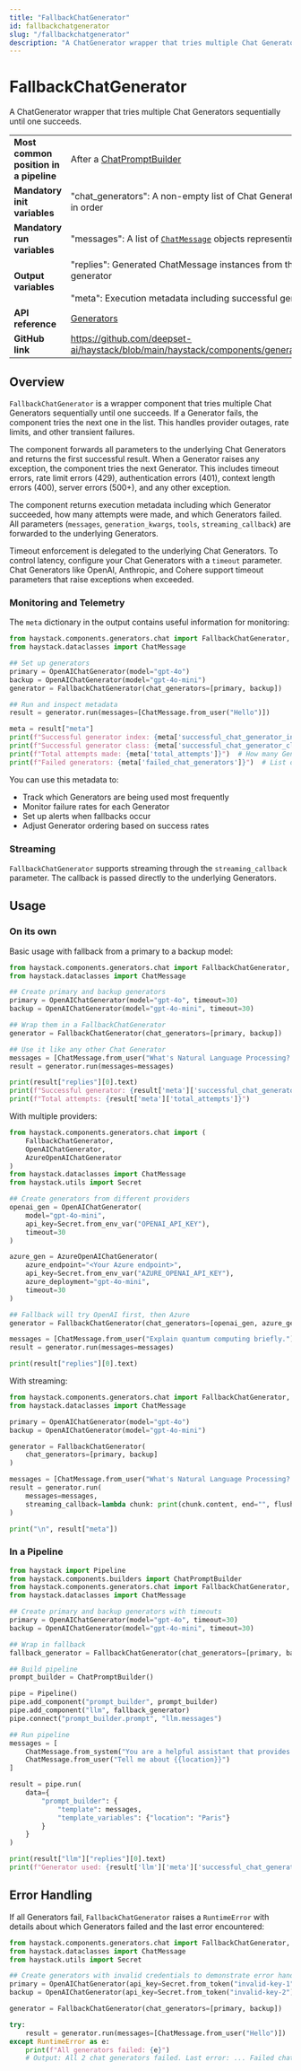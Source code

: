 ```yaml
---
title: "FallbackChatGenerator"
id: fallbackchatgenerator
slug: "/fallbackchatgenerator"
description: "A ChatGenerator wrapper that tries multiple Chat Generators sequentially until one succeeds."
---
```


# FallbackChatGenerator

A ChatGenerator wrapper that tries multiple Chat Generators sequentially until one succeeds.

|  |  |
| --- | --- |
| **Most common position in a pipeline** | After a [ChatPromptBuilder](../builders/chatpromptbuilder.mdx) |
| **Mandatory init variables** | "chat_generators": A non-empty list of Chat Generator components to try in order |
| **Mandatory run variables** | "messages": A list of [`ChatMessage`](/docs/chatmessage) objects representing the chat |
| **Output variables** | "replies": Generated ChatMessage instances from the first successful generator  <br /> <br />"meta": Execution metadata including successful generator details |
| **API reference** | [Generators](/reference/generators-api) |
| **GitHub link** | https://github.com/deepset-ai/haystack/blob/main/haystack/components/generators/chat/fallback.py |

## Overview

`FallbackChatGenerator` is a wrapper component that tries multiple Chat Generators sequentially until one succeeds. If a Generator fails, the component tries the next one in the list. This handles provider outages, rate limits, and other transient failures.

The component forwards all parameters to the underlying Chat Generators and returns the first successful result. When a Generator raises any exception, the component tries the next Generator. This includes timeout errors, rate limit errors (429), authentication errors (401), context length errors (400), server errors (500+), and any other exception.

The component returns execution metadata including which Generator succeeded, how many attempts were made, and which Generators failed. All parameters (`messages`, `generation_kwargs`, `tools`, `streaming_callback`) are forwarded to the underlying Generators.

Timeout enforcement is delegated to the underlying Chat Generators. To control latency, configure your Chat Generators with a `timeout` parameter. Chat Generators like OpenAI, Anthropic, and Cohere support timeout parameters that raise exceptions when exceeded.

### Monitoring and Telemetry

The `meta` dictionary in the output contains useful information for monitoring:

```python
from haystack.components.generators.chat import FallbackChatGenerator, OpenAIChatGenerator
from haystack.dataclasses import ChatMessage

## Set up generators
primary = OpenAIChatGenerator(model="gpt-4o")
backup = OpenAIChatGenerator(model="gpt-4o-mini")
generator = FallbackChatGenerator(chat_generators=[primary, backup])

## Run and inspect metadata
result = generator.run(messages=[ChatMessage.from_user("Hello")])

meta = result["meta"]
print(f"Successful generator index: {meta['successful_chat_generator_index']}")  # 0 for first, 1 for second, etc.
print(f"Successful generator class: {meta['successful_chat_generator_class']}")  # e.g., "OpenAIChatGenerator"
print(f"Total attempts made: {meta['total_attempts']}")  # How many Generators were tried
print(f"Failed generators: {meta['failed_chat_generators']}")  # List of failed Generator names
```

You can use this metadata to:

- Track which Generators are being used most frequently
- Monitor failure rates for each Generator
- Set up alerts when fallbacks occur
- Adjust Generator ordering based on success rates

### Streaming

`FallbackChatGenerator` supports streaming through the `streaming_callback` parameter. The callback is passed directly to the underlying Generators.

## Usage

### On its own

Basic usage with fallback from a primary to a backup model:

```python
from haystack.components.generators.chat import FallbackChatGenerator, OpenAIChatGenerator
from haystack.dataclasses import ChatMessage

## Create primary and backup generators
primary = OpenAIChatGenerator(model="gpt-4o", timeout=30)
backup = OpenAIChatGenerator(model="gpt-4o-mini", timeout=30)

## Wrap them in a FallbackChatGenerator
generator = FallbackChatGenerator(chat_generators=[primary, backup])

## Use it like any other Chat Generator
messages = [ChatMessage.from_user("What's Natural Language Processing? Be brief.")]
result = generator.run(messages=messages)

print(result["replies"][0].text)
print(f"Successful generator: {result['meta']['successful_chat_generator_class']}")
print(f"Total attempts: {result['meta']['total_attempts']}")

```

With multiple providers:

```python
from haystack.components.generators.chat import (
    FallbackChatGenerator,
    OpenAIChatGenerator,
    AzureOpenAIChatGenerator
)
from haystack.dataclasses import ChatMessage
from haystack.utils import Secret

## Create generators from different providers
openai_gen = OpenAIChatGenerator(
    model="gpt-4o-mini",
    api_key=Secret.from_env_var("OPENAI_API_KEY"),
    timeout=30
)

azure_gen = AzureOpenAIChatGenerator(
    azure_endpoint="<Your Azure endpoint>",
    api_key=Secret.from_env_var("AZURE_OPENAI_API_KEY"),
    azure_deployment="gpt-4o-mini",
    timeout=30
)

## Fallback will try OpenAI first, then Azure
generator = FallbackChatGenerator(chat_generators=[openai_gen, azure_gen])

messages = [ChatMessage.from_user("Explain quantum computing briefly.")]
result = generator.run(messages=messages)

print(result["replies"][0].text)
```

With streaming:

```python
from haystack.components.generators.chat import FallbackChatGenerator, OpenAIChatGenerator
from haystack.dataclasses import ChatMessage

primary = OpenAIChatGenerator(model="gpt-4o")
backup = OpenAIChatGenerator(model="gpt-4o-mini")

generator = FallbackChatGenerator(
    chat_generators=[primary, backup]
)

messages = [ChatMessage.from_user("What's Natural Language Processing? Be brief.")]
result = generator.run(
    messages=messages,
    streaming_callback=lambda chunk: print(chunk.content, end="", flush=True)
)

print("\n", result["meta"])
```

### In a Pipeline

```python
from haystack import Pipeline
from haystack.components.builders import ChatPromptBuilder
from haystack.components.generators.chat import FallbackChatGenerator, OpenAIChatGenerator
from haystack.dataclasses import ChatMessage

## Create primary and backup generators with timeouts
primary = OpenAIChatGenerator(model="gpt-4o", timeout=30)
backup = OpenAIChatGenerator(model="gpt-4o-mini", timeout=30)

## Wrap in fallback
fallback_generator = FallbackChatGenerator(chat_generators=[primary, backup])

## Build pipeline
prompt_builder = ChatPromptBuilder()

pipe = Pipeline()
pipe.add_component("prompt_builder", prompt_builder)
pipe.add_component("llm", fallback_generator)
pipe.connect("prompt_builder.prompt", "llm.messages")

## Run pipeline
messages = [
    ChatMessage.from_system("You are a helpful assistant that provides concise answers."),
    ChatMessage.from_user("Tell me about {{location}}")
]

result = pipe.run(
    data={
        "prompt_builder": {
            "template": messages,
            "template_variables": {"location": "Paris"}
        }
    }
)

print(result["llm"]["replies"][0].text)
print(f"Generator used: {result['llm']['meta']['successful_chat_generator_class']}")
```

## Error Handling

If all Generators fail, `FallbackChatGenerator` raises a `RuntimeError` with details about which Generators failed and the last error encountered:

```python
from haystack.components.generators.chat import FallbackChatGenerator, OpenAIChatGenerator
from haystack.dataclasses import ChatMessage
from haystack.utils import Secret

## Create generators with invalid credentials to demonstrate error handling
primary = OpenAIChatGenerator(api_key=Secret.from_token("invalid-key-1"))
backup = OpenAIChatGenerator(api_key=Secret.from_token("invalid-key-2"))

generator = FallbackChatGenerator(chat_generators=[primary, backup])

try:
    result = generator.run(messages=[ChatMessage.from_user("Hello")])
except RuntimeError as e:
    print(f"All generators failed: {e}")
    # Output: All 2 chat generators failed. Last error: ... Failed chat generators: [OpenAIChatGenerator, OpenAIChatGenerator]
```

